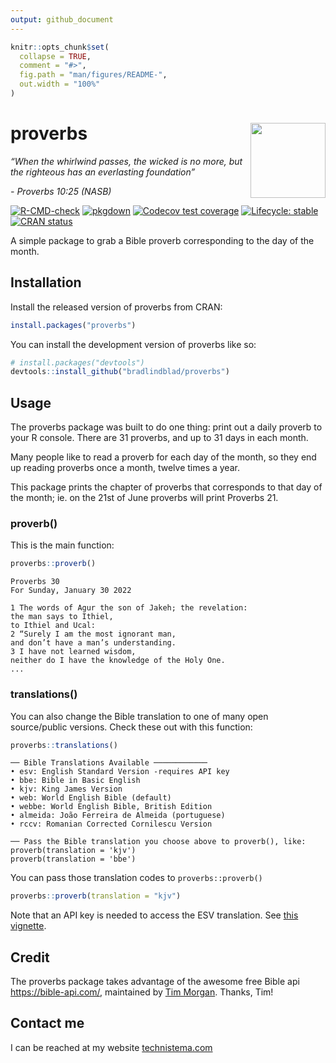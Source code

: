 ```yaml
---
output: github_document
---
```


<!-- README.md is generated from README.Rmd. Please edit that file -->

```r
knitr::opts_chunk$set(
  collapse = TRUE,
  comment = "#>",
  fig.path = "man/figures/README-",
  out.width = "100%"
)
```

# proverbs <img src="https://github.com/bradlindblad/proverbs/blob/dev/man/figures/logo.png?raw=true" align="right" width="120"/>

*"When the whirlwind passes, the wicked is no more, but the righteous has an everlasting foundation"*

*- Proverbs 10:25 (NASB)*

<!-- badges: start -->

[![R-CMD-check](https://github.com/bradlindblad/proverbs/workflows/R-CMD-check/badge.svg)](https://github.com/bradlindblad/proverbs/actions) [![pkgdown](https://github.com/bradlindblad/proverbs/actions/workflows/pkgdown.yaml/badge.svg)](https://github.com/bradlindblad/proverbs/actions/workflows/pkgdown.yaml) [![Codecov test coverage](https://codecov.io/gh/bradlindblad/proverbs/branch/master/graph/badge.svg)](https://app.codecov.io/gh/bradlindblad/proverbs?branch=master) [![Lifecycle: stable](https://img.shields.io/badge/lifecycle-stable-brightgreen.svg)](https://lifecycle.r-lib.org/articles/stages.html#stable) [![CRAN status](https://www.r-pkg.org/badges/version/proverbs)](https://CRAN.R-project.org/package=proverbs)

<!-- badges: end -->

A simple package to grab a Bible proverb corresponding to the day of the month.

## Installation

Install the released version of proverbs from CRAN:

``` r
install.packages("proverbs")
```

You can install the development version of proverbs like so:

``` r
# install.packages("devtools")
devtools::install_github("bradlindblad/proverbs")
```

## Usage

The proverbs package was built to do one thing: print out a daily proverb to your R console. There are 31 proverbs, and up to 31 days in each month.

Many people like to read a proverb for each day of the month, so they end up reading proverbs once a month, twelve times a year.

This package prints the chapter of proverbs that corresponds to that day of the month; ie. on the 21st of June proverbs will print Proverbs 21.

### proverb()

This is the main function:

``` r
proverbs::proverb()
```

``` text
Proverbs 30
For Sunday, January 30 2022
 
1 The words of Agur the son of Jakeh; the revelation:
the man says to Ithiel,
to Ithiel and Ucal:
2 “Surely I am the most ignorant man,
and don’t have a man’s understanding.
3 I have not learned wisdom,
neither do I have the knowledge of the Holy One.
...
```

### translations()

You can also change the Bible translation to one of many open source/public versions. Check these out with this function:

``` r
proverbs::translations()
```

``` text
── Bible Translations Available ────────────
• esv: English Standard Version -requires API key
• bbe: Bible in Basic English
• kjv: King James Version
• web: World English Bible (default)
• webbe: World English Bible, British Edition
• almeida: João Ferreira de Almeida (portuguese)
• rccv: Romanian Corrected Cornilescu Version

── Pass the Bible translation you choose above to proverb(), like: 
proverb(translation = 'kjv')
proverb(translation = 'bbe')
```

You can pass those translation codes to `proverbs::proverb()`

``` r
proverbs::proverb(translation = "kjv")
```

Note that an API key is needed to access the ESV translation. See [this vignette](https://bradlindblad.github.io/proverbs/articles/esv_api_key.html).

## Credit

The proverbs package takes advantage of the awesome free Bible api <https://bible-api.com/>, maintained by [Tim Morgan](https://timmorgan.org/). Thanks, Tim!

## Contact me

I can be reached at my website [technistema.com](https://technistema.com)
